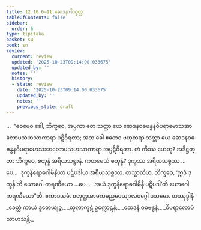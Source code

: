 ```yaml
---
title: 12.10.6–11 ဆေဒနာဒိသုတ္တ
tableOfContents: false
sidebar:
  order: 6
type: tipitaka
basket: su
book: sn
review:
  current: review
  updated: '2025-10-23T09:14:00.033675'
  updated_by: ''
  notes: ''
  history:
  - state: review
    date: '2025-10-23T09:14:00.033675'
    updated_by: ''
    notes: ''
    previous_state: draft
---
```



<ReviewStatus review={frontmatter.review} showDetails={true} />

<HypothesisAnnotation frontmatter={frontmatter} />

<DynamicBreadcrumb />

<Division number="1166–1171" book="sn" e="ch" v="18">

<Paragraph number="2515" book="sn">
…  “ဧဝမေဝ ခေါ, ဘိက္ခဝေ, အပ္ပကာ တေ သတ္တာ ယေ ဆေဒနဝဓဗန္ဓနဝိပရာမောသအာလောပသဟသာကာရာ ပဋိဝိရတာ; အထ ခေါ ဧတေဝ ဗဟုတရာ သတ္တာ ယေ ဆေဒနဝဓဗန္ဓနဝိပရာမောသအာလောပသဟသာကာရာ အပ္ပဋိဝိရတာ. တံ ကိဿ ဟေတု? အဒိဋ္ဌတ္တာ ဘိက္ခဝေ, စတုန္နံ အရိယသစ္စာနံ. ကတမေသံ စတုန္နံ? ဒုက္ခဿ အရိယသစ္စဿ …ပေ…  ဒုက္ခနိရောဓဂါမိနိယာ ပဋိပဒါယ အရိယသစ္စဿ.
</Paragraph>

<Paragraph number="2516" book="sn">
တသ္မာတိဟ, ဘိက္ခဝေ, ‘ဣဒံ ဒုက္ခန်’တိ ယောဂေါ ကရဏီယော …ပေ…  ‘အယံ ဒုက္ခနိရောဓဂါမိနီ ပဋိပဒါ’တိ ယောဂေါ ကရဏီယော”တိ.

</Paragraph>
</Division>

<Paragraph number="2517" type="center" book="sn">
ဧကာဒသမံ.



</Paragraph>

<Paragraph number="2518" type="center" book="sn">
စတုတ္ထအာမကဓညပေယျာလဝဂ္ဂေါ ဒသမော.



</Paragraph>

<Paragraph number="2519" type="center" book="sn">
တဿုဒ္ဒါနံ


</Paragraph>

<Paragraph number="2520" type="verses" book="sn">
_ခေတ္တံ ကာယံ ဒူတေယျဉ္စ,_  
_တုလာကူဋံ ဥက္ကောဋနံ;_  
_ဆေဒနံ ဝဓဗန္ဓနံ,_  
_ဝိပရာလောပံ သာဟသန္တိ._
</Paragraph>